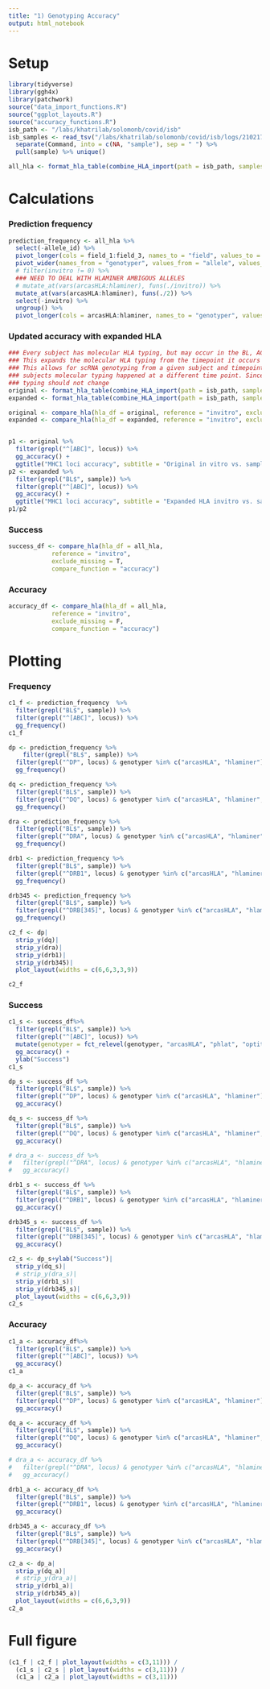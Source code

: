 ```yaml
---
title: "1) Genotyping Accuracy"
output: html_notebook
---
```


# Setup 
```r
library(tidyverse)
library(ggh4x)
library(patchwork)
source("data_import_functions.R")
source("ggplot_layouts.R")
source("accuracy_functions.R")
isb_path <- "/labs/khatrilab/solomonb/covid/isb"
isb_samples <- read_tsv("/labs/khatrilab/solomonb/covid/isb/logs/210217_232725/parallel.log") %>% 
  separate(Command, into = c(NA, "sample"), sep = " ") %>% 
  pull(sample) %>% unique()
```

```r
all_hla <- format_hla_table(combine_HLA_import(path = isb_path, samples = isb_samples, expand_invitro = T))
```


# Calculations

### Prediction frequency

```r
prediction_frequency <- all_hla %>% 
  select(-allele_id) %>% 
  pivot_longer(cols = field_1:field_3, names_to = "field", values_to = "allele") %>% 
  pivot_wider(names_from = "genotyper", values_from = "allele", values_fn = function(x) sum(!is.na(x)), values_fill = 0) %>% 
  # filter(invitro != 0) %>% 
  ### NEED TO DEAL WITH HLAMINER AMBIGOUS ALLELES
  # mutate_at(vars(arcasHLA:hlaminer), funs(./invitro)) %>% 
  mutate_at(vars(arcasHLA:hlaminer), funs(./2)) %>% 
  select(-invitro) %>% 
  ungroup() %>% 
  pivot_longer(cols = arcasHLA:hlaminer, names_to = "genotyper", values_to = "frequency")

```

### Updated accuracy with expanded HLA

```r
### Every subject has molecular HLA typing, but may occur in the BL, AC, or CV timepoint
### This expands the molecular HLA typing from the timepoint it occurs to all other time points 
### This allows for scRNA genotyping from a given subject and timepoint to be assessed even if that
### subjects molecular typing happened at a different time point. Since HLA is genetic, the molecular
### typing should not change
original <- format_hla_table(combine_HLA_import(path = isb_path, samples = isb_samples, expand_invitro = F))
expanded <- format_hla_table(combine_HLA_import(path = isb_path, samples = isb_samples, expand_invitro = T))

original <- compare_hla(hla_df = original, reference = "invitro", exclude_missing = F, compare_function = "accuracy")
expanded <- compare_hla(hla_df = expanded, reference = "invitro", exclude_missing = F, compare_function = "accuracy")


p1 <- original %>% 
  filter(grepl("^[ABC]", locus)) %>% 
  gg_accuracy() +
  ggtitle("MHC1 loci accuracy", subtitle = "Original in vitro vs. sample pairing")
p2 <- expanded %>% 
  filter(grepl("BL$", sample)) %>% 
  filter(grepl("^[ABC]", locus)) %>% 
  gg_accuracy() +
  ggtitle("MHC1 loci accuracy", subtitle = "Expanded HLA invitro vs. sample pairings. BL only")
p1/p2
```




### Success
```r
success_df <- compare_hla(hla_df = all_hla, 
            reference = "invitro", 
            exclude_missing = T, 
            compare_function = "accuracy") 
```

### Accuracy

```r
accuracy_df <- compare_hla(hla_df = all_hla, 
            reference = "invitro", 
            exclude_missing = F, 
            compare_function = "accuracy") 
```

# Plotting

### Frequency

```r
c1_f <- prediction_frequency  %>% 
  filter(grepl("BL$", sample)) %>% 
  filter(grepl("^[ABC]", locus)) %>% 
  gg_frequency()
c1_f
```

```r
dp <- prediction_frequency %>% 
    filter(grepl("BL$", sample)) %>% 
  filter(grepl("^DP", locus) & genotyper %in% c("arcasHLA", "hlaminer"),) %>% 
  gg_frequency()

dq <- prediction_frequency %>% 
  filter(grepl("BL$", sample)) %>% 
  filter(grepl("^DQ", locus) & genotyper %in% c("arcasHLA", "hlaminer", "phlat"),) %>% 
  gg_frequency()

dra <- prediction_frequency %>% 
  filter(grepl("BL$", sample)) %>% 
  filter(grepl("^DRA", locus) & genotyper %in% c("arcasHLA", "hlaminer"),) %>% 
  gg_frequency()

drb1 <- prediction_frequency %>% 
  filter(grepl("BL$", sample)) %>% 
  filter(grepl("^DRB1", locus) & genotyper %in% c("arcasHLA", "hlaminer", "phlat"),) %>% 
  gg_frequency()

drb345 <- prediction_frequency %>% 
  filter(grepl("BL$", sample)) %>% 
  filter(grepl("^DRB[345]", locus) & genotyper %in% c("arcasHLA", "hlaminer"),) %>% 
  gg_frequency()

c2_f <- dp|
  strip_y(dq)|
  strip_y(dra)|
  strip_y(drb1)|
  strip_y(drb345)|
  plot_layout(widths = c(6,6,3,3,9))

c2_f
```

### Success

```r
c1_s <- success_df%>% 
  filter(grepl("BL$", sample)) %>% 
  filter(grepl("^[ABC]", locus)) %>% 
  mutate(genotyper = fct_relevel(genotyper, "arcasHLA", "phlat", "optitype", "hlaminer")) %>% 
  gg_accuracy() +
  ylab("Success")
c1_s
```


```r
dp_s <- success_df %>% 
  filter(grepl("BL$", sample)) %>% 
  filter(grepl("^DP", locus) & genotyper %in% c("arcasHLA", "hlaminer"),) %>% 
  gg_accuracy()

dq_s <- success_df %>% 
  filter(grepl("BL$", sample)) %>% 
  filter(grepl("^DQ", locus) & genotyper %in% c("arcasHLA", "hlaminer", "phlat"),) %>% 
  gg_accuracy()

# dra_a <- success_df %>% 
#   filter(grepl("^DRA", locus) & genotyper %in% c("arcasHLA", "hlaminer"),) %>% 
#   gg_accuracy()

drb1_s <- success_df %>% 
  filter(grepl("BL$", sample)) %>% 
  filter(grepl("^DRB1", locus) & genotyper %in% c("arcasHLA", "hlaminer", "phlat"),) %>% 
  gg_accuracy()

drb345_s <- success_df %>% 
  filter(grepl("BL$", sample)) %>% 
  filter(grepl("^DRB[345]", locus) & genotyper %in% c("arcasHLA", "hlaminer"),) %>% 
  gg_accuracy()

c2_s <- dp_s+ylab("Success")|
  strip_y(dq_s)|
  # strip_y(dra_s)|
  strip_y(drb1_s)|
  strip_y(drb345_s)|
  plot_layout(widths = c(6,6,3,9))
c2_s
```

### Accuracy

```r
c1_a <- accuracy_df%>% 
  filter(grepl("BL$", sample)) %>% 
  filter(grepl("^[ABC]", locus)) %>% 
  gg_accuracy()
c1_a
```

```r
dp_a <- accuracy_df %>% 
  filter(grepl("BL$", sample)) %>% 
  filter(grepl("^DP", locus) & genotyper %in% c("arcasHLA", "hlaminer"),) %>% 
  gg_accuracy()

dq_a <- accuracy_df %>% 
  filter(grepl("BL$", sample)) %>% 
  filter(grepl("^DQ", locus) & genotyper %in% c("arcasHLA", "hlaminer", "phlat"),) %>% 
  gg_accuracy()

# dra_a <- accuracy_df %>% 
#   filter(grepl("^DRA", locus) & genotyper %in% c("arcasHLA", "hlaminer"),) %>% 
#   gg_accuracy()

drb1_a <- accuracy_df %>% 
  filter(grepl("BL$", sample)) %>% 
  filter(grepl("^DRB1", locus) & genotyper %in% c("arcasHLA", "hlaminer", "phlat"),) %>% 
  gg_accuracy()

drb345_a <- accuracy_df %>% 
  filter(grepl("BL$", sample)) %>% 
  filter(grepl("^DRB[345]", locus) & genotyper %in% c("arcasHLA", "hlaminer"),) %>% 
  gg_accuracy()

c2_a <- dp_a|
  strip_y(dq_a)|
  # strip_y(dra_a)|
  strip_y(drb1_a)|
  strip_y(drb345_a)|
  plot_layout(widths = c(6,6,3,9))
c2_a
```

# Full figure

```r
(c1_f | c2_f | plot_layout(widths = c(3,11))) /
  (c1_s | c2_s | plot_layout(widths = c(3,11))) /
  (c1_a | c2_a | plot_layout(widths = c(3,11)))
```

